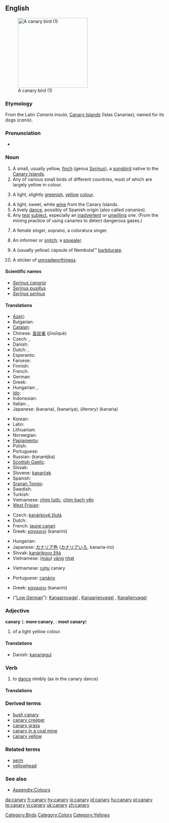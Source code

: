 {{wikipedia}}
==English==
[[Image:Yellow_finch_1.jpg|thumb|right|220px|A canary bird (1)]]

===Etymology===
From the Latin ''Canaria insula'', [[Canary Islands]] (Islas Canarias); named for its dogs (''canis'').

===Pronunciation===
* {{audio|en-us-canary.ogg|Audio (US)}}

===Noun===
{{en-noun|canaries}}

# A small, usually yellow, [[finch]] (genus ''[[Serinus]]''), a [[songbird]] native to the [[Canary Islands]].
# Any of various small birds of different countries, most of which are largely yellow in colour.
# {{colour}} A light, slightly [[green]]ish, [[yellow]] [[colour]].
#: {{color panel|F2FB62}}
# A light, sweet, white [[wine]] from the Canary Islands.
# A lively [[dance]], possibly of Spanish origin (also called ''canaries'').
# Any [[test]] [[subject]], especially an [[inadvertent]] or [[unwilling]] one.  (From the mining practice of using canaries to detect dangerous gases.)
# {{informal}} A female singer, soprano, a coloratura singer.
# {{slang}} An informer or [[snitch]]; a [[squealer]].
# {{slang}} A (usually yellow) capsule of Nembutal™ [[barbiturate]].
# {{AU|informal}} A sticker of [[unroadworthiness]].

====Scientific names====
* ''[[Serinus canaria]]''
* ''[[Serinus pusillus]]''
* ''[[Serinus serinus]]''

====Translations====
{{trans-top|bird from Canary Islands}}
* [[Azeri]]: {{t|az|sarı bülbül|xs=Azeri}}
* Bulgarian: {{t|bg|кaнaрчe|n|sc=Cyrl}}
* [[Catalan]]: {{t-|ca|canari|m}}
* Chinese: [[金丝雀]] (jīnsīquè)
* Czech: {{t|cs|kanár}}, {{t|cs|kanárek|m}}
* Danish: {{t-|da|kanariefugl}}
* Dutch: {{t+|nl|kanarie|m}}, {{t|nl|kanarievogel|m}}
* Esperanto: {{t|eo|kanario|xs=Esperanto}}
* Faroese: {{t|fo|kanarjufuglur|xs=Faroese}}
* Finnish: {{t|fi|kanarialintu}}
* French: {{t+|fr|canari|m}}
* German: {{t+|de|Kanarienvogel|m}}
* Greek: {{t+|el|καναρίνι|n|tr=kanaríni|sc=Grek}}
* Hungarian: {{t+|hu|kanári}}, {{t-|hu|kanárimadár}}
* [[Ido]]: {{t|io|kanario|xs=Ido}}
* Indonesian: {{t+|id|burung|xs=Indonesian}} {{t|id|kenari|xs=Indonesian}}
* Italian: {{t-|it|canario|m}}, {{t|it|canarino domestico|m}}
* Japanese: {{t|ja|カナリア|sc=Jpan}} (kanaria), {{t|ja|カナリヤ|sc=Jpan}} (kanariya), (''literary'') {{t|ja|金糸雀|sc=Jpan}} (kanaria)
{{trans-mid}}
* Korean: {{t|ko|카나리아|sc=Hang}}
* Latin: {{t|la|canaria fringilla}}
* Lithuanian: {{t|lt|kanarėlė|xs=Lithuanian}}
* Norwegian: {{t|no|kanarifugl}}
* [[Papiamentu]]: {{tø|pap|kanari|xs=Papiamentu}}
* Polish: {{t+|pl|kanarek|m}}
* Portuguese: {{t+|pt|canário|m}}
* Russian: {{t|ru|кaнaрeйкa|f|sc=Cyrl}} (kanaréjka)
* [[Scottish Gaelic]]: {{t-|gd|canari|xs=Scottish Gaelic}}
* Slovak: {{t-|sk|kanárik|m}}
* Slovene: [[kanarček]] {{m}}
* Spanish: {{t+|es|canario|m}}
* [[Sranan Tongo]]: {{tø|srn|srn|kanari|xs=Sranan Tongo}}
* Swedish: {{t|sv|kanariefågel}}
* Turkish: {{t|tr|kanarya}}
* Vietnamese: [[chim tước]], [[chim bạch yến]]
* [[West Frisian]]: {{t|fy|kanarje|xs=West Frisian}}
{{trans-bottom}}

{{trans-top|colour}}
* Czech: [[kanárkově žlutá]] {{f}}
* Dutch: {{t+|nl|kanariegeel|n}}
* French: [[jaune canari]] {{m}}
* Greek: [[καναρινί]] (kanariní) {{n}}
{{trans-mid}}
* Hungarian: {{t|hu|kanárisárga}}
* Japanese: [[カナリア色]] ([[カナリアいろ]], kanaria-iro)
* Slovak: [[kanárikovo žltá]] {{f}}
* Vietnamese: ([[màu]]) [[vàng]] [[nhạt]]
{{trans-bottom}}

{{trans-top|wine}}
* Vietnamese: [[rượu]] canary
{{trans-mid}}
{{trans-bottom}}

{{trans-top|dance}}
* Portuguese: [[canário]] {{m}}
{{trans-mid}}
{{trans-bottom}}

{{trans-top|soprano}}
{{trans-mid}}
{{trans-bottom}}

{{trans-top|small yellow bird in general}}
* Greek: [[καναρίνι]] (kanaríni) {{n}}
{{trans-mid}}
{{trans-bottom}}

{{trans-top|squealer}}
{{trans-mid}}
{{trans-bottom}}

{{trans-top|Nembutal-capsule}}
{{trans-mid}}
{{trans-bottom}}

{{trans-top|test object}}
{{trans-mid}}
{{trans-bottom}}

{{checktrans-top}}
* {{ttbc|Low Saxon}} (“[[Low German]]”): [[Kanaarnvagel]] {{m}}, [[Kanaarjenvagel]] {{m}}, [[Kanaljenvagel]] {{m}}
{{checktrans-bottom}}

===Adjective===
'''canary'''  ({{compar}}: '''more canary''', {{superl}}: '''most canary''')

# {{colour}} of a light yellow colour.

====Translations====
{{top}}
* Danish: [[kanariegul]]
{{mid}}
{{bottom}}

===Verb===
{{en-verb|canar|i|ed}}

# {{intransitive}} to [[dance]] nimbly (as in the canary dance)

====Translations====
{{top}}
{{mid}}
{{bottom}}

===Derived terms===
* [[bush canary]]
* [[canary creeper]]
* [[canary grass]]
* [[canary in a coal mine]]
* [[canary yellow]]

===Related terms===
* [[serin]]
* [[yellowhead]]

===See also===
* [[Appendix:Colours]]

[[Category:Birds]]
[[Category:Colors]]
[[Category:Yellows]]

[[da:canary]]
[[fr:canary]]
[[hy:canary]]
[[io:canary]]
[[id:canary]]
[[hu:canary]]
[[pl:canary]]
[[te:canary]]
[[vi:canary]]
[[uk:canary]]
[[zh:canary]]